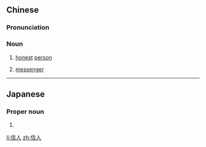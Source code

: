==Chinese==
{{zh-forms}}

===Pronunciation===
{{zh-pron
|m=xìnrén
|cat=n
}}

===Noun===
{{zh-noun}}

# {{lb|zh|literary}} [[honest]] [[person]]
# {{lb|zh|literary}} [[messenger]]

----

==Japanese==
{{ja-kanjitab|のぶ|ひと}}

===Proper noun===
{{ja-pos|のぶひと|proper}}

# {{given name|male|lang=ja|sort=のぶひと}}

[[li:信人]]
[[zh:信人]]